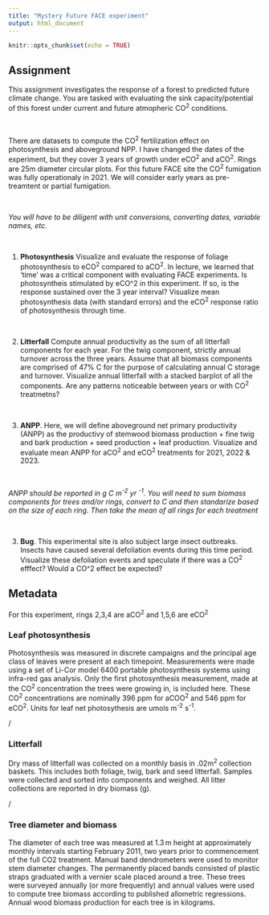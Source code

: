 ```yaml
---
title: "Mystery Future FACE experiment"
output: html_document
---
```


```r
knitr::opts_chunk$set(echo = TRUE)
```

## Assignment

This assignment investigates the response of a forest to predicted future climate change. You are tasked with evaluating the sink capacity/potential of this forest under current and future atmopheric CO^2^ conditions.

\

There are datasets to compute the CO^2^ fertilization effect on photosynthesis and aboveground NPP. I have changed the dates of the experiment, but they cover 3 years of growth under eCO^2^ and aCO^2^. Rings are 25m diameter circular plots. For this future FACE site the CO^2^ fumigation was fully operationaly in 2021. We will consider early years as pre-treamtent or partial fumigation. 

\

*You will have to be diligent with unit conversions, converting dates, variable names, etc.*

\

1) **Photosynthesis** Visualize and evaluate the response of foliage photosynthesis to eCO^2^ compared to aCO^2^.  In lecture, we learned that 'time' was a critical component with evaluating FACE experiments. Is photosyntheis stimulated by eCO^2 in this experiment. If so, is the response sustained over the 3 year interval? Visualize mean photosynthesis data (with standard errors) and the eCO^2^ response ratio of photosynthesis through time.

\

2) **Litterfall** Compute annual productivity as the sum of all litterfall components for each year. For the twig component, strictly annual turnover across the three years. Assume that all biomass components are comprised of 47% C for the purpose of calculating annual C storage and turnover. Visualize annual litterfall with a stacked barplot of all the components. Are any patterns noticeable between years or with CO^2^ treatmetns?

\

3) **ANPP**. Here, we will define aboveground net primary productivity (ANPP) as the productivy of stemwood biomass production + fine twig and bark production +  seed production + leaf production. Visualize and evaluate mean ANPP for aCO^2^ and eCO^2^ treatments for 2021, 2022 & 2023. 

\

*ANPP should be reported in g C m^-2^ yr ^-1^.  You will need to sum biomass components for trees and/or rings, convert to C and then standarize based on the size of each ring. Then take the mean of all rings for each treatment*

\

3) **Bug**. This experimental site is also subject large insect outbreaks. Insects have caused several defoliation events during this time period. Visualize these defoliation events and speculate if there was a CO^2^ efffect? Would a CO^2 effect be expected?

## Metadata

For this experiment, rings 2,3,4 are aCO^2^ and 1,5,6 are eCO^2^

### Leaf photosynthesis
Photosynthesis was measured in discrete campaigns and the principal age class of leaves  were present at each timepoint. Measurements were made using a set of Li-Cor model 6400 portable photosynthesis systems using  infra-red gas analysis. Only the first photosynthesis measurement, made at the CO^2^ concentration the trees were growing in, is included here. These CO^2^ concentrations are nominally 396 ppm for aCOO^2^ and 546 ppm for eCO^2^. Units for leaf net photosythesis are umols m^-2^ s^-1^.

/

### Litterfall
Dry mass of litterfall was collected on a monthly basis in .02m^2^ collection baskets. This includes both foliage, twig, bark and seed litterfall. Samples were collected and sorted into components and weighed. All litter collections are reported in dry biomass (g).

/

### Tree diameter and biomass
The diameter of each tree was measured at 1.3 m height at approximately monthly intervals starting February 2011, two years prior to commencement of the full CO2 treatment. Manual band dendrometers were used to monitor stem diameter changes. The permanently placed bands consisted of plastic straps graduated with a vernier scale placed around a tree. These trees were surveyed annually (or more frequently) and annual values were used to compute tree biomass according to published allometric regressions. Annual wood biomass production for each tree is in kilograms.
